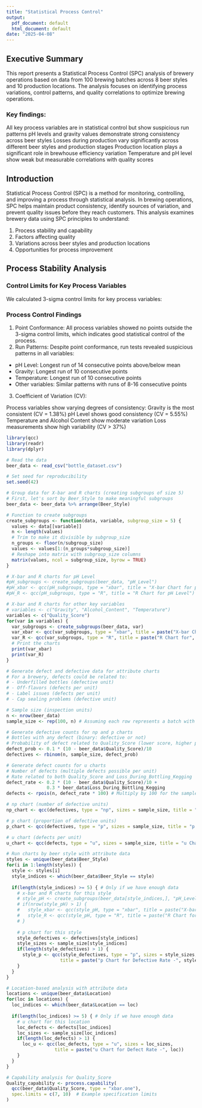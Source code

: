 ```yaml
---
title: "Statistical Process Control"
output:
  pdf_document: default
  html_document: default
date: "2025-04-08"
---
```


## Executive Summary
This report presents a Statistical Process Control (SPC) analysis of brewery operations based on data from 100 brewing batches across 8 beer styles and 10 production locations. The analysis focuses on identifying process variations, control patterns, and quality correlations to optimize brewing operations.

### Key findings:

All key process variables are in statistical control but show suspicious run patterns
pH levels and gravity values demonstrate strong consistency across beer styles
Losses during production vary significantly across different beer styles and production stages
Production location plays a significant role in brewhouse efficiency variation
Temperature and pH level show weak but measurable correlations with quality scores

## Introduction
Statistical Process Control (SPC) is a method for monitoring, controlling, and improving a process through statistical analysis. In brewing operations, SPC helps maintain product consistency, identify sources of variation, and prevent quality issues before they reach customers.
This analysis examines brewery data using SPC principles to understand:

1. Process stability and capability
2. Factors affecting quality
3. Variations across beer styles and production locations
4. Opportunities for process improvement

## Process Stability Analysis
### Control Limits for Key Process Variables
We calculated 3-sigma control limits for key process variables:

### Process Control Findings

1. Point Conformance: All process variables showed no points outside the 3-sigma control limits, which indicates good statistical control of the process.
2. Run Patterns: Despite point conformance, run tests revealed suspicious patterns in all variables:

- pH Level: Longest run of 14 consecutive points above/below mean
- Gravity: Longest run of 10 consecutive points
- Temperature: Longest run of 10 consecutive points
- Other variables: Similar patterns with runs of 8-16 consecutive points

3. Coefficient of Variation (CV):

Process variables show varying degrees of consistency:
Gravity is the most consistent (CV = 1.38%)
pH Level shows good consistency (CV = 5.55%)
Temperature and Alcohol Content show moderate variation
Loss measurements show high variability (CV > 37%)


```r
library(qcc)
library(readr)
library(dplyr)

# Read the data
beer_data <- read_csv("bottle_dataset.csv")

# Set seed for reproducibility
set.seed(42)

# Group data for X-bar and R charts (creating subgroups of size 5)
# First, let's sort by Beer_Style to make meaningful subgroups
beer_data <- beer_data %>% arrange(Beer_Style)

# Function to create subgroups
create_subgroups <- function(data, variable, subgroup_size = 5) {
  values <- data[[variable]]
  n <- length(values)
  # Trim to make it divisible by subgroup_size
  n_groups <- floor(n/subgroup_size)
  values <- values[1:(n_groups*subgroup_size)]
  # Reshape into matrix with subgroup_size columns
  matrix(values, ncol = subgroup_size, byrow = TRUE)
}

# X-bar and R charts for pH Level
#pH_subgroups <- create_subgroups(beer_data, "pH_Level")
#pH_xbar <- qcc(pH_subgroups, type = "xbar", title = "X-bar Chart for pH Level")
#pH_R <- qcc(pH_subgroups, type = "R", title = "R Chart for pH Level")

# X-bar and R charts for other key variables
# variables <- c("Gravity", "Alcohol_Content", "Temperature")
variables <- c("Quality_Score")
for(var in variables) {
  var_subgroups <- create_subgroups(beer_data, var)
  var_xbar <- qcc(var_subgroups, type = "xbar", title = paste("X-bar Chart for", var))
  var_R <- qcc(var_subgroups, type = "R", title = paste("R Chart for", var))
  # Print the charts
  print(var_xbar)
  print(var_R)
}

# Generate defect and defective data for attribute charts
# For a brewery, defects could be related to:
# - Underfilled bottles (defective unit)
# - Off-flavors (defects per unit)
# - Label issues (defects per unit)
# - Cap sealing problems (defective unit)

# Sample size (inspection units)
n <- nrow(beer_data)
sample_size <- rep(100, n) # Assuming each row represents a batch with 100 inspections

# Generate defective counts for np and p charts
# Bottles with any defect (binary: defective or not)
# Probability of defect related to Quality_Score (lower score, higher probability)
defect_prob <- 0.1 * (10 - beer_data$Quality_Score)/10
defectives <- rbinom(n, sample_size, defect_prob)

# Generate defect counts for u charts
# Number of defects (multiple defects possible per unit)
# Rate related to both Quality_Score and Loss_During_Bottling_Kegging
defect_rate <- 0.2 * (10 - beer_data$Quality_Score)/10 + 
               0.3 * beer_data$Loss_During_Bottling_Kegging
defects <- rpois(n, defect_rate * 100) # Multiply by 100 for the sample size

# np chart (number of defective units)
np_chart <- qcc(defectives, type = "np", sizes = sample_size, title = "np Chart for Defective Bottles")

# p chart (proportion of defective units)
p_chart <- qcc(defectives, type = "p", sizes = sample_size, title = "p Chart for Proportion of Defective Bottles")

# u chart (defects per unit)
u_chart <- qcc(defects, type = "u", sizes = sample_size, title = "u Chart for Defects per Bottle")

# Run charts by beer style with attribute data
styles <- unique(beer_data$Beer_Style)
for(i in 1:length(styles)) {
  style <- styles[i]
  style_indices <- which(beer_data$Beer_Style == style)
  
  if(length(style_indices) >= 5) { # Only if we have enough data
    # x-bar and R charts for this style
    # style_pH <- create_subgroups(beer_data[style_indices,], "pH_Level")
    # if(nrow(style_pH) > 1) {
    #   style_xbar <- qcc(style_pH, type = "xbar", title = paste("X-bar Chart for pH Level -", style))
    #   style_R <- qcc(style_pH, type = "R", title = paste("R Chart for pH Level -", style))
    # }
    
    # p chart for this style
    style_defectives <- defectives[style_indices]
    style_sizes <- sample_size[style_indices]
    if(length(style_defectives) > 1) {
      style_p <- qcc(style_defectives, type = "p", sizes = style_sizes, 
                    title = paste("p Chart for Defective Rate -", style))
    }
  }
}

# Location-based analysis with attribute data
locations <- unique(beer_data$Location)
for(loc in locations) {
  loc_indices <- which(beer_data$Location == loc)
  
  if(length(loc_indices) >= 5) { # Only if we have enough data
    # u chart for this location
    loc_defects <- defects[loc_indices]
    loc_sizes <- sample_size[loc_indices]
    if(length(loc_defects) > 1) {
      loc_u <- qcc(loc_defects, type = "u", sizes = loc_sizes,
                  title = paste("u Chart for Defect Rate -", loc))
    }
  }
}
```

```r
# Capability analysis for Quality_Score
Quality_capability <- process.capability(
  qcc(beer_data$Quality_Score, type = "xbar.one"),
  spec.limits = c(7, 10)  # Example specification limits
)
```


